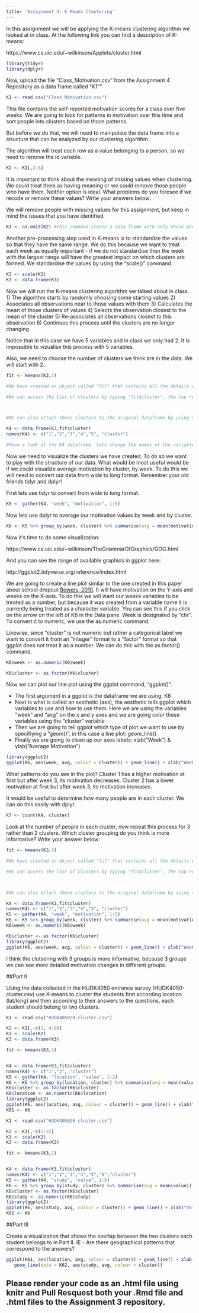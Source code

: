 ```yaml
---
title: 'Assignment 4: K Means Clustering'
---
```


In this assignment we will be applying the K-means clustering algorithm we looked at in class. At the following link you can find a description of K-means:

https://www.cs.uic.edu/~wilkinson/Applets/cluster.html


```r
library(tidyr)
library(dplyr)
```

Now, upload the file "Class_Motivation.csv" from the Assignment 4 Repository as a data frame called "K1""
```r

K1 <- read.csv("Class_Motivation.csv")

```

This file contains the self-reported motivation scores for a class over five weeks. We are going to look for patterns in motivation over this time and sort people into clusters based on those patterns.

But before we do that, we will need to manipulate the data frame into a structure that can be analyzed by our clustering algorithm.

The algorithm will treat each row as a value belonging to a person, so we need to remove the id variable.

```r

K2 <- K1[,2:6]

```

It is important to think about the meaning of missing values when clustering. We could treat them as having meaning or we could remove those people who have them. Neither option is ideal. What problems do you foresee if we recode or remove these values? Write your answers below:



We will remove people with missing values for this assignment, but keep in mind the issues that you have identified.


```r

K3 <- na.omit(K2) #This command create a data frame with only those people with no missing values. It "omits" all rows with missing values, also known as a "listwise deletion". EG - It runs down the list deleting rows as it goes.

```

Another pre-processing step used in K-means is to standardize the values so that they have the same range. We do this because we want to treat each week as equally important - if we do not standardise then the week with the largest range will have the greatest impact on which clusters are formed. We standardise the values by using the "scale()" command.

```r

K3 <- scale(K3)
K3 <- data.frame(K3)
```


Now we will run the K-means clustering algorithm we talked about in class. 
1) The algorithm starts by randomly choosing some starting values 
2) Associates all observations near to those values with them
3) Calculates the mean of those clusters of values
4) Selects the observation closest to the mean of the cluster
5) Re-associates all observations closest to this observation
6) Continues this process until the clusters are no longer changing

Notice that in this case we have 5 variables and in class we only had 2. It is impossible to vizualise this process with 5 variables.

Also, we need to choose the number of clusters we think are in the data. We will start with 2.

```r

fit <- kmeans(K3,2)

#We have created an object called "fit" that contains all the details of our clustering including which observations belong to each cluster.

#We can access the list of clusters by typing "fit$cluster", the top row corresponds to the original order the rows were in. Notice we have deleted some rows.



#We can also attach these clusters to the original dataframe by using the "data.frame" command to create a new data frame called K4.

K4 <- data.frame(K3,fit$cluster)
names(K4) <- c("1","2","3","4","5", "cluster")

#Have a look at the K4 dataframe. Lets change the names of the variables to make it more convenient with the names() command.


```

Now we need to visualize the clusters we have created. To do so we want to play with the structure of our data. What would be most useful would be if we could visualize average motivation by cluster, by week. To do this we will need to convert our data from wide to long format. Remember your old friends tidyr and dplyr!

First lets use tidyr to convert from wide to long format.
```r

K5 <- gather(K4, "week", "motivation", 1:5)
```

Now lets use dplyr to average our motivation values by week and by cluster.

```r

K6 <- K5 %>% group_by(week, cluster) %>% summarise(avg = mean(motivation))

```

Now it's time to do some visualization: 

https://www.cs.uic.edu/~wilkinson/TheGrammarOfGraphics/GOG.html

And you can see the range of available graphics in ggplot here:

http://ggplot2.tidyverse.org/reference/index.html

We are going to create a line plot similar to the one created in this paper about school dropout [Bowers, 2010](http://pareonline.net/pdf/v15n7.pdf). It will have motivation on the Y-axis and weeks on the X-axis. To do this we will want our weeks variables to be treated as a number, but because it was created from a variable name it is currently being treated as a character variable. You can see this if you click on the arrow on the left of K6 in the Data pane. Week is designated by "chr". To convert it to numeric, we use the as.numeric command. 

Likewise, since "cluster" is not numeric but rather a categorical label we want to convert it from an "integer" format to a "factor" format so that ggplot does not treat it as a number. We can do this with the as.factor() command.

```r

K6$week <- as.numeric(K6$week)

K6$cluster <- as.factor(K6$cluster)

```

Now we can plot our line plot using the ggplot command, "ggplot()".

- The first argument in a ggplot is the dataframe we are using: K6
- Next is what is called an aesthetic (aes), the aesthetic tells ggplot which variables to use and how to use them. Here we are using the variables "week" and "avg" on the x and y axes and we are going color these variables using the "cluster" variable
- Then we are going to tell ggplot which type of plot we want to use by specifiying a "geom()", in this case a line plot: geom_line()
- Finally we are going to clean up our axes labels: xlab("Week") & ylab("Average Motivation")

```r
library(ggplot2)
ggplot(K6, aes(week, avg, colour = cluster)) + geom_line() + xlab("Week") + ylab("Average Motivation")

```

What patterns do you see in the plot?
Cluster 1 has a higher motivation at first but after week 3, its motivation decreases.
Cluster 2 has a lower motivation at first but after week 3, its motivation increases.


It would be useful to determine how many people are in each cluster. We can do this easily with dplyr.

```r
K7 <- count(K4, cluster)
```

Look at the number of people in each cluster, now repeat this process for 3 rather than 2 clusters. Which cluster grouping do you think is more informative? Write your answer below:

```r
fit <- kmeans(K3,3)

#We have created an object called "fit" that contains all the details of our clustering including which observations belong to each cluster.

#We can access the list of clusters by typing "fit$cluster", the top row corresponds to the original order the rows were in. Notice we have deleted some rows.



#We can also attach these clusters to the original dataframe by using the "data.frame" command to create a new data frame called K4.

K4 <- data.frame(K3,fit$cluster)
names(K4) <- c("1","2","3","4","5", "cluster")
K5 <- gather(K4, "week", "motivation", 1:5)
K6 <- K5 %>% group_by(week, cluster) %>% summarise(avg = mean(motivation))
K6$week <- as.numeric(K6$week)

K6$cluster <- as.factor(K6$cluster)
library(ggplot2)
ggplot(K6, aes(week, avg, colour = cluster)) + geom_line() + xlab("Week") + ylab("Average Motivation")
```
I think the clutsering with 3 groups is more informative, because 3 groups we can see more detailed motivation changes in different groups.

##Part II

Using the data collected in the HUDK4050 entrance survey (HUDK4050-cluster.csv) use K-means to cluster the students first according location (lat/long) and then according to their answers to the questions, each student should belong to two clusters.

```r
K1 <- read.csv("HUDK405020-cluster.csv")

K2 <- K1[,-c(1, 4:9)]
K3 <- scale(K2)
K3 <- data.frame(K3)

fit <- kmeans(K3,2)


K4 <- data.frame(K3,fit$cluster)
names(K4) <- c("1","2", "cluster")
K5 <- gather(K4, "location", "value", 1:2)
K6 <- K5 %>% group_by(location, cluster) %>% summarise(avg = mean(value))
K6$cluster <- as.factor(K6$cluster)
K6$location <- as.numeric(K6$location)
library(ggplot2)
ggplot(K6, aes(location, avg, colour = cluster)) + geom_line() + xlab("Value") + ylab("Average Location")
K61 <- K6
```
```r
K1 <- read.csv("HUDK405020-cluster.csv")

K2 <- K1[,-c(1:3)]
K3 <- scale(K2)
K3 <- data.frame(K3)

fit <- kmeans(K3,2)


K4 <- data.frame(K3,fit$cluster)
names(K4) <- c("1","2","3","4","5","6","cluster")
K5 <- gather(K4, "study", "value", 1:6)
K6 <- K5 %>% group_by(study, cluster) %>% summarise(avg = mean(value))
K6$cluster <- as.factor(K6$cluster)
K6$study <- as.numeric(K6$study)
library(ggplot2)
ggplot(K6, aes(study, avg, colour = cluster)) + geom_line() + xlab("Value") + ylab("Average Location")
K62 <- K6
```


##Part III

Create a visualization that shows the overlap between the two clusters each student belongs to in Part II. IE - Are there geographical patterns that correspond to the answers? 

```r
ggplot(K61, aes(location, avg, colour = cluster)) + geom_line() + xlab("value") + ylab("comprehensive value") +
   geom_line(data = K62, aes(study, avg, colour = cluster))
```


## Please render your code as an .html file using knitr and Pull Resquest both your .Rmd file and .html files to the Assignment 3 repository.

